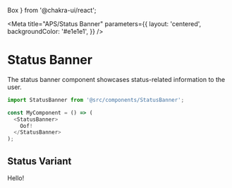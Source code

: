   Box
} from '@chakra-ui/react';

<Meta
  title="APS/Status Banner"
  parameters={{
    layout: 'centered',
    backgroundColor: '#e1e1e1',
  }}
/>


# Status Banner

The status banner component showcases status-related information to the user.

```javascript
import StatusBanner from '@src/components/StatusBanner';

const MyComponent = () => (
  <StatusBanner>
    Oof!
  </StatusBanner>
);
```

## Status Variant

<Canvas>
  <Story name="Pending">
    <StatusBanner status="warning" variant="outline" title="Here is a title!">
      Hello!
    </StatusBanner>
  </Story>
</Canvas>

<!-- # Status Banner

The status banner component showcases status-related information to the user.

```javascript
import StatusBanner from '@src/components/StatusBanner';

const MyComponent = () => (
  <StatusBanner>
    <Heading>Status Banner Heading</Heading>
    <Text>Status Banner Description.</Text>
  </StatusBanner>
);
```

## Pending Status Variant

Note: when no `status` property is passed in, `pending` is used by default.

<Canvas>
  <Story name="Pending">
    <StatusBanner status="pending">
      <Heading>Pending</Heading>
      <Text>Your request is pending.</Text>
    </StatusBanner>
  </Story>
</Canvas>

## Rejected Status Variant

<Canvas>
  <Story name="Rejected">
    <StatusBanner status="rejected">
      <Heading>Rejected</Heading>
      <Text>Your request has been rejected.</Text>
    </StatusBanner>
  </Story>
</Canvas>

## Approved Status Variant

<Canvas>
  <Story name="Success">
    <StatusBanner status="approved">
      <Heading>Approved</Heading>
      <Text>Your request has been approved.</Text>
    </StatusBanner>
  </Story>
</Canvas> -->
